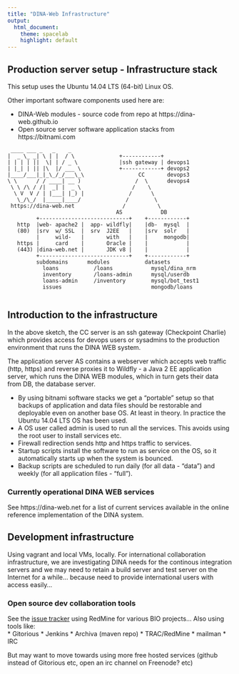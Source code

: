 ```yaml
---
title: "DINA-Web Infrastructure"
output:
  html_document:
    theme: spacelab
    highlight: default
---
```


## Production server setup - Infrastructure stack

This setup uses the Ubuntu 14.04 LTS (64-bit) Linux OS. 

Other important software components used here are:

- DINA-Web modules - source code from repo at https://dina-web.github.io
- Open source server software application stacks from https://bitnami.com

```console
 ____ ___ _   _    _
|  _ \_ _| \ | |  / \              +------------+
| | | | ||  \| | / _ \             |ssh gateway | devops1
| |_| | || |\  |/ ___ \            +------------+ devops2
|____/___|_|_\_/_/___\_\                 CC       devops3
\ \      / / ____| __ )                 /  \      devops4
 \ \ /\ / /|  _| |  _ \                /    \
  \ V  V / | |___| |_) |              /      \
   \_/\_/  |_____|____/              /        \
 https://dina-web.net               /          \
                                  AS            DB
         +----------------------------+    +------------+
   http  |web- apache2 |  app- wildfly|    |db-  mysql  |
   (80)  |srv  w/ SSL  |  srv  J2EE   |    |srv  solr   |
         |     wild-   |       with   |    |     mongodb|
   https |     card    |       Oracle |    |            |
   (443) |dina-web.net |       JDK v8 |    |            |
         +----------------------------+    +------------+
         subdomains      modules           datasets
           loans           /loans            mysql/dina_nrm
           inventory       /loans-admin      mysql/userdb
           loans-admin     /inventory        mysql/bot_test1
           issues                            mongodb/loans


```

## Introduction to the infrastructure

In the above sketch, the CC server is an ssh gateway (Checkpoint Charlie) which provides access for devops users or sysadmins to the production environment that runs the DINA WEB system. 

The application server AS contains a webserver which accepts web traffic (http, https) and reverse proxies it to Wildfly - a Java 2 EE application server, which runs the DINA WEB modules, which in turn gets their data from DB, the database server. 

- By using bitnami software stacks we get a "portable" setup so that backups of application and data files should be restorable and deployable even on another base OS. At least in theory. In practice the Ubuntu 14.04 LTS OS has been used. 
- A OS user called admin is used to run all the services. This avoids using the root user to install services etc.
- Firewall redirection sends http and https traffic to services.
- Startup scripts install the software to run as service on the OS, so it automatically starts up when the system is bounced.
- Backup scripts are scheduled to run daily (for all data - "data") and weekly (for all application files - "full").

### Currently operational DINA WEB services 

See https://dina-web.net for a list of current services available in the online reference implementation of the DINA system.

## Development infrastructure

Using vagrant and local VMs, locally. For international collaboration infrastructure, we are investigating DINA needs for the continous integration servers and we may need to retain a build server and test server on the Internet for a while... because need to provide international users with access easily...

### Open source dev collaboration tools

See the [issue tracker](https://issues.dina-web.net) using RedMine for various BIO projects... Also using tools like:  
  * Gitorious
  * Jenkins
  * Archiva (maven repo)
  * TRAC/RedMine
  * mailman
  * IRC

But may want to move towards using more free hosted services (github instead of Gitorious etc, open an irc channel on Freenode? etc)
